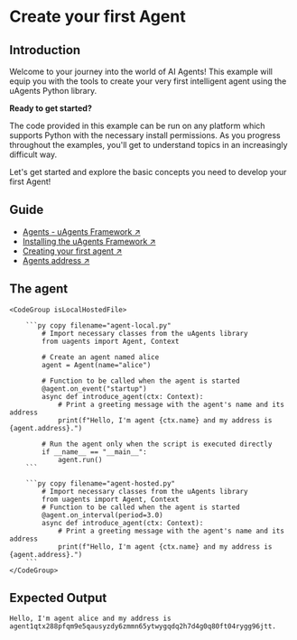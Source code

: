 
# Create your first Agent

## Introduction

Welcome to your journey into the world of AI Agents! This example will equip you with the tools to create your very first intelligent agent using the uAgents Python library.

**Ready to get started?**

The code provided in this example can be run on any platform which supports Python with the necessary install permissions. As you progress throughout the examples, you'll get to understand topics in an increasingly difficult way.

Let's get started and explore the basic concepts you need to develop your first Agent!

## Guide

- [Agents - uAgents Framework ↗️](/guides/agents/getting-started/whats-an-agent)
- [Installing the uAgents Framework ↗️](/guides/agents/getting-started/installing-uagent)
- [Creating your first agent ↗️](/guides/agents/create-a-uagent)
- [Agents address ↗️](/guides/agents/getting-started/getting-uagent-address)

## The agent

    <CodeGroup isLocalHostedFile>

        ```py copy filename="agent-local.py"
            # Import necessary classes from the uAgents library
            from uagents import Agent, Context

            # Create an agent named alice
            agent = Agent(name="alice")

            # Function to be called when the agent is started
            @agent.on_event("startup")
            async def introduce_agent(ctx: Context):
                # Print a greeting message with the agent's name and its address
                print(f"Hello, I'm agent {ctx.name} and my address is {agent.address}.")

            # Run the agent only when the script is executed directly
            if __name__ == "__main__":
                agent.run()
        ```

        ```py copy filename="agent-hosted.py"
            # Import necessary classes from the uAgents library
            from uagents import Agent, Context
            # Function to be called when the agent is started
            @agent.on_interval(period=3.0)
            async def introduce_agent(ctx: Context):
                # Print a greeting message with the agent's name and its address
                print(f"Hello, I'm agent {ctx.name} and my address is {agent.address}.")
        ```
    </CodeGroup>

## Expected Output

```
Hello, I'm agent alice and my address is agent1qtx288pfqm9e5qausyzdy6zmmn65ytwygqdq2h7d4g0q80ft04rygg96jtt.
```
